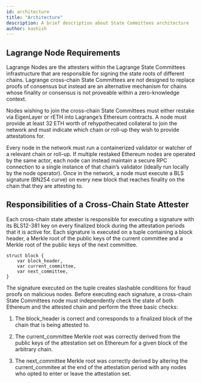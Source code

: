 ```yaml
---
id: architecture
title: "Architecture"
description: A brief description about State Committees architecture
author: kashish
---
```



## Lagrange Node Requirements

Lagrange Nodes are the attesters within the Lagrange State Committees infrastructure that are responsible for signing the state roots of different chains. Lagrange cross-chain State Committees are not designed to replace proofs of consensus but instead are an alternative mechanism for chains whose finality or consensus is not proveable within a zero-knowledge context.

Nodes wishing to join the cross-chain State Committees must either restake via EigenLayer or rETH into Lagrange’s Ethereum contracts. A node must provide at least 32 ETH worth of rehypothecated collateral to join the network and must indicate which chain or roll-up they wish to provide attestations for.

<ThemedImage
  lightSrc="/img/state-committee-light.png"
  darkSrc="/img/state-committee-dark.png"
  alt="State Committees Architecture Diagram"
/>

Every node in the network must run a containerized validator or watcher of a relevant chain or roll-up. If multiple restaked Ethereum nodes are operated by the same actor, each node can instead maintain a secure RPC connection to a single instance of that chain’s validator (ideally run locally by the node operator). Once in the network, a node must execute a BLS signature (BN254 curve) on every new block that reaches finality on the chain that they are attesting to.

## Responsibilities of a Cross-Chain State Attester

Each cross-chain state attester is responsible for executing a signature with its BLS12-381 key on every finalized block during the attestation periods that it is active for. Each signature is executed on a tuple containing a block header, a Merkle root of the public keys of the current committee and a Merkle root of the public keys of the next committee.

```
struct block {
    var block_header,
    var current_committee,
    var next_committee,
}
```

The signature executed on the tuple creates slashable conditions for fraud proofs on malicious nodes. Before executing each signature, a cross-chain State Committees node must independently check the state of both Ethereum and the attested chain and perform the three basic checks:

1. The block_header is correct and corresponds to a finalized block of the chain that is being attested to.

2. The current_committee Merkle root was correctly derived from the public keys of the attestation set on Ethereum for a given block of the arbitrary chain.

3. The next_committee Merkle root was correctly derived by altering the current_commitee at the end of the attestation period with any nodes who opted to enter or leave the attestation set.
